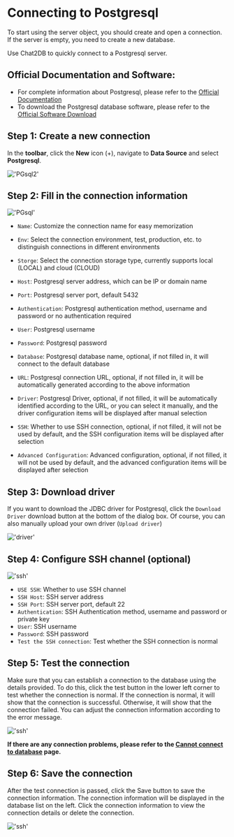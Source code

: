 # Connecting to Postgresql

To start using the server object, you should create and open a connection. If the server is empty, you need to create a new database.

Use Chat2DB to quickly connect to a Postgresql server.

## Official Documentation and Software:

- For complete information about Postgresql, please refer to the [Official Documentation](https://www.postgresql.org/docs/current/)
- To download the Postgresql database software, please refer to the [Official Software Download](https://www.postgresql.org/download/)

## Step 1: Create a new connection

In the **toolbar**, click the **New** icon (+), navigate to **Data Source** and select **Postgresql**.

!['PGsql2'](/image/connection/PGsql2.png)

## Step 2: Fill in the connection information

!['PGsql'](/image/connection/PGsql.png)

- `Name`: Customize the connection name for easy memorization

- `Env`: Select the connection environment, test, production, etc. to distinguish connections in different environments

- `Storge`: Select the connection storage type, currently supports local (LOCAL) and cloud (CLOUD)

- `Host`: Postgresql server address, which can be IP or domain name

- `Port`: Postgresql server port, default 5432

- `Authentication`: Postgresql authentication method, username and password or no authentication required

- `User`: Postgresql username

- `Password`: Postgresql password

- `Database`: Postgresql database name, optional, if not filled in, it will connect to the default database

- `URL`: Postgresql connection URL, optional, if not filled in, it will be automatically generated according to the above information

- `Driver`: Postgresql Driver, optional, if not filled, it will be automatically identified according to the URL, or you can select it manually, and the driver configuration items will be displayed after manual selection
- `SSH`: Whether to use SSH connection, optional, if not filled, it will not be used by default, and the SSH configuration items will be displayed after selection
- `Advanced Configuration`: Advanced configuration, optional, if not filled, it will not be used by default, and the advanced configuration items will be displayed after selection

## Step 3: Download driver

If you want to download the JDBC driver for Postgresql, click the `Download Driver` download button at the bottom of the dialog box. Of course, you can also manually upload your own driver (`Upload driver`)

!['driver'](/image/connection/driver.png)

## Step 4: Configure SSH channel (optional)

!['ssh'](/image/connection/ssh.png)
- `USE SSH`: Whether to use SSH channel
- `SSH Host`: SSH server address
- `SSH Port`: SSH server port, default 22
- `Authentication`: SSH Authentication method, username and password or private key
- `User`: SSH username
- `Password`: SSH password
- `Test the SSH connection`: Test whether the SSH connection is normal

## Step 5: Test the connection

Make sure that you can establish a connection to the database using the details provided.
To do this, click the test button in the lower left corner to test whether the connection is normal. If the connection is normal, it will show that the connection is successful. Otherwise, it will show that the connection failed. You can adjust the connection information according to the error message.

!['ssh'](/image/connection/test.png)

**If there are any connection problems, please refer to the [Cannot connect to database](https://docs.chat2db.ai/docs/question/Cannot-connect-to-database) page.**

## Step 6: Save the connection

After the test connection is passed, click the Save button to save the connection information. The connection information will be displayed in the database list on the left. Click the connection information to view the connection details or delete the connection.

!['ssh'](/image/connection/test.png)